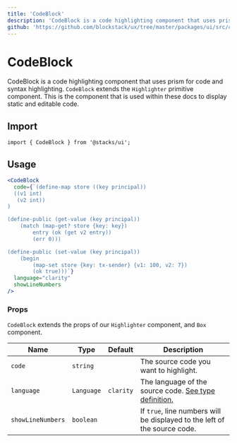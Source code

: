 ```yaml
---
title: 'CodeBlock'
description: 'CodeBlock is a code highlighting component that uses prism for code and syntax highlighting.'
github: 'https://github.com/blockstack/ux/tree/master/packages/ui/src/codeblock'
---
```


# CodeBlock

CodeBlock is a code highlighting component that uses prism for code and syntax highlighting.
`CodeBlock` extends the `Highlighter` primitive component. This is the component that is used
within these docs to display static and editable code.

## Import

```tsx live=false
import { CodeBlock } from '@stacks/ui';
```

## Usage

```jsx
<CodeBlock
  code={`(define-map store ((key principal))
  ((v1 int)
   (v2 int))
)

(define-public (get-value (key principal))
    (match (map-get? store {key: key})
        entry (ok (get v2 entry))
        (err 0)))

(define-public (set-value (key principal))
    (begin
        (map-set store {key: tx-sender} {v1: 100, v2: 7})
        (ok true)))`}
  language="clarity"
  showLineNumbers
/>
```

### Props

`CodeBlock` extends the props of our `Highlighter` component, and `Box` component.

| Name              | Type       | Default   | Description                                                                                                                                    |
| ----------------- | ---------- | --------- | ---------------------------------------------------------------------------------------------------------------------------------------------- |
| `code`            | `string`   |           | The source code you want to highlight.                                                                                                         |
| `language`        | `Language` | `clarity` | The language of the source code. [See type definition.](https://github.com/blockstack/ux/blob/master/packages/ui/src/highlighter/types.ts#L56) |
| `showLineNumbers` | `boolean`  |           | If `true`, line numbers will be displayed to the left of the source code.                                                                      |
